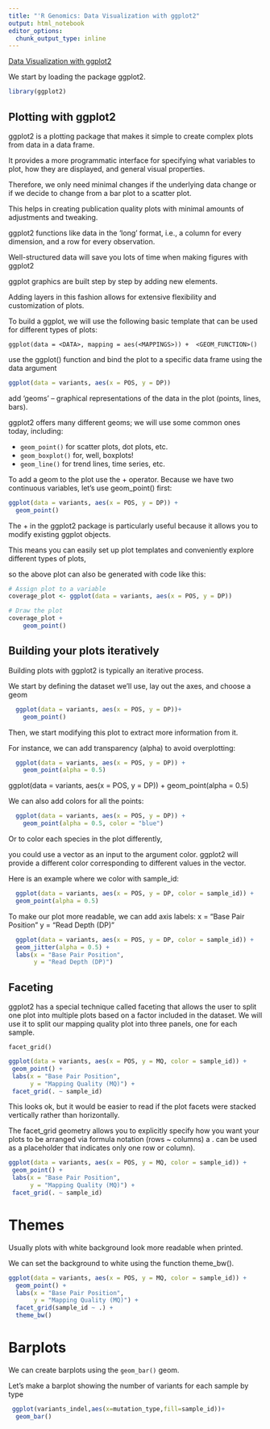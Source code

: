 ```yaml
---
title: "'R Genomics: Data Visualization with ggplot2"
output: html_notebook
editor_options: 
  chunk_output_type: inline
---
```


[Data Visualization with ggplot2](https://datacarpentry.org/genomics-r-intro/05-data-visualization/index.html)


We start by loading the package ggplot2.

```r
library(ggplot2)
```

## Plotting with ggplot2

ggplot2 is a plotting package that makes it simple to create complex plots from data in a data frame. 

It provides a more programmatic interface for specifying what variables to plot, how they are displayed, and general visual properties.

Therefore, we only need minimal changes if the underlying data change or if we decide to change from a bar plot to a scatter plot. 

This helps in creating publication quality plots with minimal amounts of adjustments and tweaking.

ggplot2 functions like data in the ‘long’ format, i.e., a column for every dimension, and a row for every observation. 

Well-structured data will save you lots of time when making figures with ggplot2

ggplot graphics are built step by step by adding new elements. 

Adding layers in this fashion allows for extensive flexibility and customization of plots.

To build a ggplot, we will use the following basic template that can be used for different types of plots:

```
ggplot(data = <DATA>, mapping = aes(<MAPPINGS>)) +  <GEOM_FUNCTION>()
```

use the ggplot() function and bind the plot to a specific data frame using the data argument

```r
ggplot(data = variants, aes(x = POS, y = DP))
```

add ‘geoms’ – graphical representations of the data in the plot (points, lines, bars). 

ggplot2 offers many different geoms; we will use some common ones today, including:

* `geom_point()` for scatter plots, dot plots, etc.
* `geom_boxplot()` for, well, boxplots!
* `geom_line()` for trend lines, time series, etc.  

To add a geom to the plot use the + operator. Because we have two continuous variables, let’s use geom_point() first:

```r
ggplot(data = variants, aes(x = POS, y = DP)) +
  geom_point()
```

The + in the ggplot2 package is particularly useful because it allows you to modify existing ggplot objects. 

This means you can easily set up plot templates and conveniently explore different types of plots, 

so the above plot can also be generated with code like this:

```r
# Assign plot to a variable
coverage_plot <- ggplot(data = variants, aes(x = POS, y = DP))

# Draw the plot
coverage_plot + 
    geom_point()
```

## Building your plots iteratively

Building plots with ggplot2 is typically an iterative process. 

We start by defining the dataset we’ll use, lay out the axes, and choose a geom


```r
  ggplot(data = variants, aes(x = POS, y = DP))+
    geom_point()
```

Then, we start modifying this plot to extract more information from it. 

For instance, we can add transparency (alpha) to avoid overplotting:

```r
  ggplot(data = variants, aes(x = POS, y = DP)) +
    geom_point(alpha = 0.5)
```

ggplot(data = variants, aes(x = POS, y = DP)) +
    geom_point(alpha = 0.5)

We can also add colors for all the points:

```r
  ggplot(data = variants, aes(x = POS, y = DP)) +
    geom_point(alpha = 0.5, color = "blue")
```

Or to color each species in the plot differently, 

you could use a vector as an input to the argument color. ggplot2 will provide a different color corresponding to different values in the vector. 

Here is an example where we color with sample_id:


```r
  ggplot(data = variants, aes(x = POS, y = DP, color = sample_id)) + 
  geom_point(alpha = 0.5)
```

To make our plot more readable, we can add axis labels:
x = "Base Pair Position"
y = "Read Depth (DP)"

```r
  ggplot(data = variants, aes(x = POS, y = DP, color = sample_id)) + 
  geom_jitter(alpha = 0.5) + 
  labs(x = "Base Pair Position", 
       y = "Read Depth (DP)")
```

## Faceting

ggplot2 has a special technique called faceting that allows the user to split one plot into multiple plots 
based on a factor included in the dataset.
We will use it to split our mapping quality plot into three panels, one for each sample.

`facet_grid()`

```r
ggplot(data = variants, aes(x = POS, y = MQ, color = sample_id)) + 
 geom_point() + 
 labs(x = "Base Pair Position", 
      y = "Mapping Quality (MQ)") + 
 facet_grid(. ~ sample_id)
```

This looks ok, but it would be easier to read if the plot facets were stacked vertically rather than horizontally.

The facet_grid geometry allows you to explicitly specify how you want your plots to be arranged via 
formula notation (rows ~ columns)
a . can be used as a placeholder that indicates only one row or column).

```r
ggplot(data = variants, aes(x = POS, y = MQ, color = sample_id)) + 
 geom_point() + 
 labs(x = "Base Pair Position", 
      y = "Mapping Quality (MQ)") + 
 facet_grid(. ~ sample_id)
```


# Themes

Usually plots with white background look more readable when printed. 

We can set the background to white using the function theme_bw(). 



```r
ggplot(data = variants, aes(x = POS, y = MQ, color = sample_id)) + 
  geom_point() + 
  labs(x = "Base Pair Position", 
       y = "Mapping Quality (MQ)") + 
  facet_grid(sample_id ~ .) +
  theme_bw() 
```

# Barplots

We can create barplots using the `geom_bar()` geom. 

Let’s make a barplot showing the number of variants for each sample by type

```r
 ggplot(variants_indel,aes(x=mutation_type,fill=sample_id))+
  geom_bar()

```


